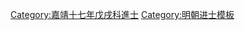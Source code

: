 {{Navbox
|name = 嘉靖十七年戊戌科殿試金榜
|title = 嘉靖十七年（[[1538年]]）戊戌科殿試金榜
|titlestyle = background-color:#FFD700;
|image =
|style = width:100%;text-align:center; 
|groupstyle = text-align:center; background-color:#FFD700;
|liststyle = text-align:center;
|state = {{{state<includeonly>|collapsed</includeonly>}}}
|group1 = 第一甲<br>賜進士及第<br>共3名
|list1 = '''[[茅瓒|茅　瓚]]''' - '''[[羅珵|羅　珵]]''' - '''[[袁炜|袁　煒]]'''

|group2 = 第二甲<br>賜進士出身<br>共95名
|list2 = [[張惟一]] - [[朱應雲]] - [[吳源 (嘉靖進士)|吳　源]] - [[莫如忠]] - [[陸師道]] - [[倫以詵]] - [[方國佐]] - [[喬世寧]] - [[馬拯 (嘉靖進士)|馬　拯]] - [[吳舂|吳　舂]]<br>[[吳崑|吳　崑]] - [[姚璋|姚　璋]] - [[沈奎 (嘉靖戊戌進士)|沈　奎]] - [[楊濂 (嘉靖進士)|楊　濂]] - [[董子儀]] - [[王健 (嘉靖戊戌進士)|王　健]] - [[丁以忠]] - [[王問 (嘉靖進士)|王　問]] - [[郭乾|郭　-{乾}-]] - [[朱用|朱　用]]<br>[[唐穆|唐　穆]] - [[劉廷臣]] - [[燕楫|燕　楫]] - [[陳憲 (嘉靖戊戌進士)|陳　憲]] - [[陳昌積]] - [[謝淮|謝　淮]] - [[侯汝諒]] - [[翁大立]] - [[汪俅|汪　俅]] - [[林懋植]]<br>[[萬敏 (明朝)|萬　敏]] - [[楊金|楊　金]] - [[卢璧|盧　璧]] - [[沈𡹘|沈　{{僻字|𡹘}}]] - [[洪世文]] - [[侯一元 (嘉靖進士)|侯一元]] - [[畢竟容]] - [[白若圭]] - [[吳元璧]]-[[聞人惪行]]<br>[[俞憲|俞　憲]] - [[張鎬 (嘉靖戊戌進士)|張　鎬]] - [[周鯤|周　鯤]] - [[王輪|王　輪]] - [[黃懋官]] - [[葉選|葉　選]] - [[張朝聘]] - [[李憲卿]] - [[李廷春 (嘉靖戊戌進士)|李廷春]] - [[嚴中|嚴　中]]<br>[[孫璧|孫　璧]] - [[陳鎏|陳　鎏]] - [[譚維|譚　維]] - [[王楠_(嘉靖戊戌進士)|王　楠]] - [[劉志 (嘉靖進士)|劉　志]] - [[徐緯|徐　緯]] - [[鄭廷鵠]] - [[章煥|章　煥]] - [[蔣懷德]] - [[卿文瑞]]<br>[[俞維屏]] - [[彭希賢]] - [[陳敘|陳　叙]] - [[周南 (嘉靖戊戌科進士)|周　南]] - [[張敦仁 (嘉靖進士)|張敦仁]] - [[馮煥|馮　煥]] - [[南逢吉]] - [[呂顒|呂　顒]] - [[辛烜然]] - [[徐楚|徐　楚]]<br>[[蔣坎|蔣　坎]] - [[趙同言]] - [[姚汝舟]] - [[盛若林]] - [[翁相|翁　相]] - [[唐臣 (嘉靖進士)|唐　臣]] - [[李繼先]] - [[陳穆 (明朝)|陳　穆]] - [[王時儉]] - [[陳紹儒]]<br>[[張渙|張　渙]] - [[盧夢陽]] - [[錢芹 (嘉靖進士)|錢　芹]] - [[郭紘|郭　紘]] - [[李寵|李　寵]] - [[戴楩|戴　楩]] - [[黃九臯]] - [[孫銓|孫　銓]] - [[張祉|張　祉]] - [[李棠 (嘉靖進士)|李　棠]]<br>[[王嘉謨 (嘉靖進士)|王嘉謨]] - [[沈友儒]] - [[李時春]] - [[周建邦]] - [[張濂 (嘉靖進士)|張　濂]]<span style="color: #F7F7F7;"> - －－－ - －－－ - －－－ - －－－ - －－－</span>

|group3 = 第三甲<br>賜同進士出身<br>共222名
|list3 = [[劉洵 (嘉靖進士)|劉　洵]] - [[張元沖]] - [[裴紳|裴　紳]] - [[江鯤|江　鯤]] - [[陳光哲]] - [[齊譽|齊　譽]] - [[張景賢]] - [[李綸 (嘉靖進士)|李　綸]] - [[潘釴|潘　釴]] - [[陳淮 (嘉靖戊戌進士)|陳　淮]]<br>[[厲汝進]] - [[劉廷誥]] - [[任良|任　良]] - [[張松 (嘉靖進士)|張　松]] - [[李棟 (嘉靖戊戌進士)|李　棟]] - [[馮炫|馮　炫]] - [[朱执中]] - [[王士翹]] - [[顏嘉會]] - [[施諲|施　諲]]<br>[[鮑龍 (嘉靖戊戌進士)|鮑　龍]] - [[魏尚綸]] - [[汪伊|汪　伊]] - [[薛尚義]] - [[林萬潮]] - [[陳宗夔]] - [[步允遷]] - [[楊以誠]] - [[敖宗慶]] - [[卜大同]]<br>[[賈大亨]] - [[張汝棟]] - [[周怡 (明朝)|周　怡]] - [[趙正學]] - [[高節 (嘉靖戊戌進士)|高　節]] - [[黃注|黃　注]] - [[楊九澤]] - [[劉廷儀]] - [[張煌|張　煌]] - [[趙汴|趙　汴]]<br>[[李希程]] - [[胡叔廉]] - [[王之臣 (嘉靖戊戌進士)|王之臣]] - [[孫宏軾]] - [[譚棨|譚　棨]] - [[林應箕]] - [[臧珊|臧　珊]] - [[韓一右]] - [[劉養直]] - [[馮時雨 (嘉靖進士)|馮時雨]]<br>[[李廷松]] - [[諸葛峴]] - [[馬麟 (巴縣)|馬　麟]] - [[吳寵|吳　寵]] - [[劉維禴]] - [[喻時 (嘉靖進士)|喻　時]] - [[曹守貞]] - [[喻希學]] - [[顧問 (嘉靖進士)|顧　問]] - [[王春復]]<br>[[王烱|王　烱]] - [[孫喬 (嘉靖戊戌進士)|孫　喬]] - [[李孔陽]] - [[劉昭文 (嘉靖進士)|劉昭文]] - [[金城 (嘉靖進士)|金　城]] - [[馮惟重]] - [[程軏|程　{{僻字|軏|左車右兀}}]] - [[王國楨 (嘉靖進士)|王國楨]] - [[李天寵]] - [[劉三畏]]<br>[[孫文錫]] - [[鄭一鸞]] - [[郭進 (嘉靖進士)|郭　進]] - [[趙承謙]] - [[朱尚文]] - [[蔣宗魯]] - [[李和芳]] - [[朱徵|朱　徵]] - [[黃宗槩]] - [[齊宗道]]<br>[[張道 (嘉靖戊戌進士)|張　道]] - [[鄒守|鄒　守]] - [[程紳|程　紳]] - [[林冕|林　冕]] - [[張瑞 (嘉靖進士)|張　瑞]] - [[繆文龍]] - [[葛廷章]] - [[李凌雲]] - [[鄭光溥]] - [[劉學易]]<br>[[趙恆 (嘉靖進士)|趙　恆]] - [[李珊 (嘉靖進士)|李　珊]] - [[朱家相 (嘉靖進士)|朱家相]] - [[黃洪毗]] - [[周寧 (嘉靖進士)|周　寧]] - [[胡經 (嘉靖戊戌進士)|胡　經]] - [[林策|林　策]] - [[孫孟|孫　孟]] - [[李用和 (嘉靖進士)|李用和]] - [[戴維師]]<br>[[吳相|吳　相]] - [[楊梁|楊　梁]] - [[劉起宗]] - [[張思誠]] - [[何御|何　御]] - [[孟淮 (嘉靖進士)|孟　淮]] - [[張僖 (嘉靖進士)|張　僖]] - [[鮑道明]] - [[葉遇春]] - [[劉大武 (嘉靖進士)|劉大武]]<br>[[程時思]] - [[董子策]] - [[葉照|葉　照]] - [[葉春澤]] - [[許元祥]] - [[聶櫟|聶　櫟]] - [[劉洛生]] - [[劉大實]] - [[陳鵠|陳　鵠]] - [[张秉壶]]<br>[[張文卿]] - [[胡川楫]] - [[袁鳳鳴]] - [[吳蘭 (嘉靖進士)|吳　蘭]] - [[蒿賓|蒿　賓]] - [[徐良傅]] - [[歐陽建 (嘉靖進士)|歐陽建]] - [[洪庭桂]] - [[胡堯臣]] - [[董懋中]]<br>[[郭惟清]] - [[倪瑗|倪　瑗]] - [[袁袞|袁　袞]] - [[莊思寬]] - [[孟顏|孟　顏]] - [[劉乾 (唐縣)|劉　-{乾}-]] - [[趙之屏]] - [[甄成德]] - [[冷珂|冷　珂]] - [[孟廷相]]<br>[[劉選|劉　選]] - [[王尚學]] - [[王德 (明朝)|王　德]] - [[謝體升]] - [[唐時|唐　時]] - [[魏謙吉]] - [[張情|張　情]] - [[劉燾 (明朝)|劉　燾]] - [[查秉彝]] - [[吳世良 (嘉靖進士)|吳世良]]<br>[[張詔|張　詔]] - [[丘玳|丘　玳]] - [[李實 (嘉靖戊戌進士)|李　實]] - [[許瑄|許　瑄]] - [[張潛 (嘉靖進士)|張　潛]] - [[黃如桂]] - [[蕭世延]] - [[羅廷繡]] - [[金志|金　志]] - [[余善繼]]<br>[[吳道南 (嘉靖進士)|吳道南]] - [[楊載鳴]] - [[沈鍊|沈　練]]<!---題名碑作“練”，《浙江通志》作“鏈”---> - [[李一瀚]] - [[洪恩|洪　恩]] - [[符驗|符　驗]] - [[高謙 (嘉靖進士)|高　謙]] - [[汝齊賢]] - [[吳維嶽]] - [[萬虞愷]]<br>[[茅坤|茅　坤]] - [[汪宗伊]] - [[馮璋|馮　璋]] - [[林紳|林　紳]] - [[順境|順　境]] - [[李槃 (嘉靖進士)|李　槃]] - [[李嵩 (華陰)|李　嵩]] - [[刘存德]] - [[阮高|阮　高]] - [[游震得]]<!---碑錄作“上雨下成”，但江南通志、福建省志等皆作震得，特改。---><br>[[杜汝楨]] - [[盛唐 (嘉靖進士)|盛　唐]] - [[李遇春]] - [[鄭直|鄭　直]] - [[坑進良]] - [[馮惟訥]] - [[許東望]] - [[胡宗宪]] - [[蕭軾|蕭　軾]] - [[諸敬之]]<br>[[譚大初]] - [[徐鶴齡]] - [[萬文彩]] - [[邵楩|邵　楩]] - [[李僅可]] - [[羅崇奎]] - [[陳珂 (嘉靖進士)|陳　珂]] - [[孟養性]] - [[阮朝策]] - [[周山 (嘉靖進士)|周　山]]<br>[[張雨 (嘉靖進士)|張　雨]] - [[歐思賢]] - [[楊皆|楊　皆]] - [[荊應春]] - [[李寵|李　寵]] - [[王堯日]] - [[魏夢賢]] - [[谷嶠|谷　嶠]] - [[溫新|溫　新]] - [[張玶|張　玶]]<br>[[朱鵠|朱　鵠]] - [[尹綸 (嘉靖進士)|尹　綸]] - [[林大有]] - [[王崇義]] - [[汪柏|汪　柏]] - [[王大平 (明朝)|王大平]] - [[陳應魁 (嘉靖進士)|陳應魁]] - [[杜拯|杜　拯]] - [[王心|王　心]] - [[徐文亨]]<br>[[牛沈度]] - [[宋惟元]]<span style="color: #FFFFFF;"> - －－－ - －－－ - －－－ - －－－ - －－－ - －－－ - －－－ - －－－</span>
|belowstyle = text-align: center; background-color:#FFD700;
|below='''前一科：[[Template:嘉靖十四年乙未科殿試金榜|嘉靖十四年乙未科]]　'''·'''　後一科：[[Template:嘉靖二十年辛丑科殿試金榜|嘉靖二十年辛丑科]]'''<br>'''同科進士：[[Template:嘉靖十七年戊戌科武會試金榜|嘉靖十七年戊戌武科]]'''
}}
[[Category:嘉靖十七年戊戌科進士]]
<noinclude>
[[Category:嘉靖十七年戊戌科進士| ]]
[[Category:明朝进士模板]]</noinclude>